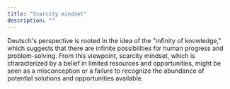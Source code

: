 ```yaml
---
title: "Scarcity mindset"
description: ""
---
```

Deutsch's perspective is rooted in the idea of the "infinity of knowledge," which suggests that there are infinite possibilities for human progress and problem-solving. From this viewpoint, scarcity mindset, which is characterized by a belief in limited resources and opportunities, might be seen as a misconception or a failure to recognize the abundance of potential solutions and opportunities available.